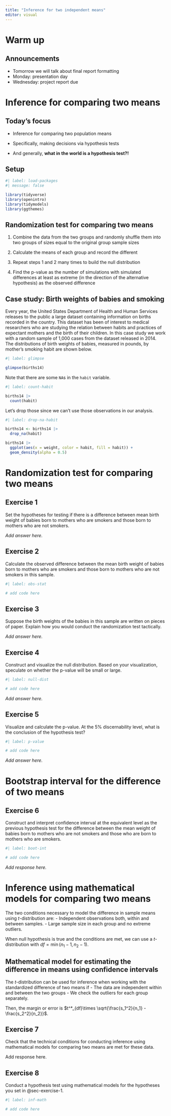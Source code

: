 ```yaml
---
title: "Inference for two independent means"
editor: visual
---
```


# Warm up

## Announcements

- Tomorrow we will talk about final report formatting
- Monday: presentation day
- Wednesday: project report due


# Inference for comparing two means

## Today's focus

-   Inference for comparing two population means

-   Specifically, making decisions via hypothesis tests

-   And generally, **what in the world is a hypothesis test?!**

## Setup

```r
#| label: load-packages
#| message: false

library(tidyverse)
library(openintro)
library(tidymodels)
library(ggthemes)
```

## Randomization test for comparing two means {.smaller}

::: incremental
1.  Combine the data from the two groups and randomly shuffle them into two groups of sizes equal to the original group sample sizes

2.  Calculate the means of each group and record the different

3.  Repeat steps 1 and 2 many times to build the null distribution

4.  Find the p-value as the number of simulations with simulated differences at least as extreme (in the direction of the alternative hypothesis) as the observed difference
:::

## Case study: Birth weights of babies and smoking {.smaller}

::: task
Every year, the United States Department of Health and Human Services releases to the public a large dataset containing information on births recorded in the country. This dataset has been of interest to medical researchers who are studying the relation between habits and practices of expectant mothers and the birth of their children. In this case study we work with a random sample of 1,000 cases from the dataset released in 2014. The distributions of birth weights of babies, measured in pounds, by mother's smoking habit are shown below.
:::


```r
#| label: glimpse

glimpse(births14)
```

Note that there are some `NA`s in the `habit` variable.

```r
#| label: count-habit

births14 |>
  count(habit)
```

Let's drop those since we can't use those observations in our analysis.

```r
#| label: drop-na-habit

births14 <- births14 |>
  drop_na(habit)
```

```r
births14 |>
  ggplot(aes(x = weight, color = habit, fill = habit)) +
  geom_density(alpha = 0.5)
```




# Randomization test for comparing two means

## Exercise 1 {#sec-exercise-1}

Set the hypotheses for testing if there is a difference between mean birth weight of babies born to mothers who are smokers and those born to mothers who are not smokers.

*Add answer here.*

## Exercise 2

Calculate the observed difference between the mean birth weight of babies born to mothers who are smokers and those born to mothers who are not smokers in this sample.

```r
#| label: obs-stat

# add code here
```

## Exercise 3

Suppose the birth weights of the babies in this sample are written on pieces of paper. Explain how you would conduct the randomization test tactically. 

*Add answer here.*

## Exercise 4

Construct and visualize the null distribution. Based on your visualization, speculate on whether the p-value will be small or large.

```r
#| label: null-dist

# add code here
```

*Add answer here.*

## Exercise 5

Visualize and calculate the p-value. At the 5% discernability level, what is the conclusion of the hypothesis test?

```r
#| label: p-value

# add code here
```

*Add answer here.*

# Bootstrap interval for the difference of two means

## Exercise 6

Construct and interpret confidence interval at the equivalent level as the previous hypothesis test for the difference between the mean weight of babies born to mothers who are not smokers and those who are born to mothers who are smokers.

```r
#| label: boot-int

# add code here
```

*Add response here.*


# Inference using mathematical models for comparing two means

The two conditions necessary to model the difference in sample means using $t$-distribution are:
- Independent observations both, within and between samples.
- Large sample size in each group and no extreme outliers.

When null hypothesis is true and the conditions are met, we can use a $t$-distribution with $df = \min(n_1-1, n_2-1)$.

## Mathematical model for estimating the difference in means using confidence intervals

The $t$-distribution can be used for inference when working with the standardized difference of two means if
- The data are independent within and between the two groups
- We check the outliers for each group separately. 

Then, the margin or error is
$t^*_{df}\times \sqrt{\frac{s_1^2}{n_1} - \frac{s_2^2}{n_2}}$.


## Exercise 7

Check that the technical conditions for conducting inference using mathematical models for comparing two means are met for these data.

Add response here.

## Exercise 8

Conduct a hypothesis test using mathematical models for the hypotheses you set in @sec-exercise-1.

```r
#| label: inf-math

# add code here
```
